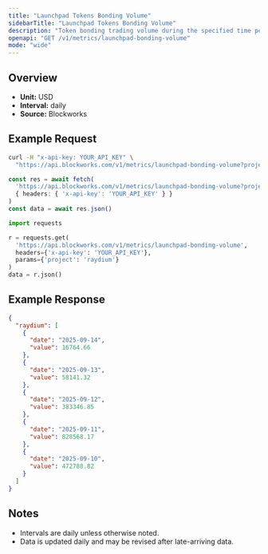 ```yaml
---
title: "Launchpad Tokens Bonding Volume"
sidebarTitle: "Launchpad Tokens Bonding Volume"
description: "Token bonding trading volume during the specified time period for given launchpad."
openapi: "GET /v1/metrics/launchpad-bonding-volume"
mode: "wide"
---
```


## Overview

- **Unit:** USD
- **Interval:** daily
- **Source:** Blockworks

## Example Request

<CodeGroup>

```bash cURL
curl -H "x-api-key: YOUR_API_KEY" \
  "https://api.blockworks.com/v1/metrics/launchpad-bonding-volume?project=raydium"
```

```typescript TypeScript
const res = await fetch(
  'https://api.blockworks.com/v1/metrics/launchpad-bonding-volume?project=raydium',
  { headers: { 'x-api-key': 'YOUR_API_KEY' } }
)
const data = await res.json()
```

```python Python
import requests

r = requests.get(
  'https://api.blockworks.com/v1/metrics/launchpad-bonding-volume',
  headers={'x-api-key': 'YOUR_API_KEY'},
  params={'project': 'raydium'}
)
data = r.json()
```

</CodeGroup>

## Example Response

```json
{
  "raydium": [
    {
      "date": "2025-09-14",
      "value": 16764.66
    },
    {
      "date": "2025-09-13",
      "value": 58141.32
    },
    {
      "date": "2025-09-12",
      "value": 383346.85
    },
    {
      "date": "2025-09-11",
      "value": 828568.17
    },
    {
      "date": "2025-09-10",
      "value": 472788.82
    }
  ]
}
```

## Notes
- Intervals are daily unless otherwise noted.
- Data is updated daily and may be revised after late-arriving data.
